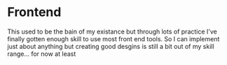 # Frontend
This used to be the bain of my existance but through lots of practice I've finally
gotten enough skill to use most front end tools. So I can implement just about anything
but creating good desgins is still a bit out of my skill range... for now at least 
